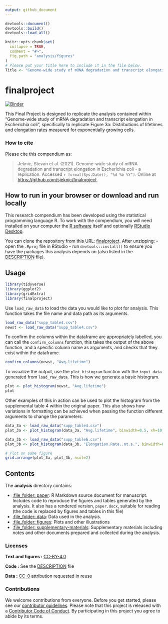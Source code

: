```yaml
---
output: github_document
---
```


<!-- README.md is generated from README.Rmd. Please edit that file -->

```r
devtools::document()
devtools::build()
devtools::load_all()

knitr::opts_chunk$set(
  collapse = TRUE,
  comment = "#>",
  fig.path = "analysis/figures"
)
# Please put your title here to include it in the file below.
Title <- "Genome-wide study of mRNA degradation and transcript elongation in Escherichia coli - a replication"
```

# finalproject

[![Binder](https://mybinder.org/badge_logo.svg)](https://mybinder.org/v2/gh///master?urlpath=rstudio)

This Final Project is designed to replicate the analysis contained within "Genome-wide study of mRNA degradation and transcript elongation in Escherichia coli", specifically to replicate Figure 3a: Distributions of lifetimes and elongation rates measured for exponentially growing cells.

### How to cite

Please cite this compendium as:

> Jeknic, Stevan et al. (2021). Genome-wide study of mRNA degradation and transcript elongation in Escherichia coli - a replication. Accessed `r format(Sys.Date(), "%d %b %Y")`.
Online at <https://github.com/sjeknic/finalproject>.

## How to run in your browser or download and run locally

This research compendium has been developed using the statistical programming
language R. To work with the compendium, you will need
installed on your computer the [R software](https://cloud.r-project.org/)
itself and optionally [RStudio Desktop](https://rstudio.com/products/rstudio/download/).

You can clone the repository from this URL:
[finalproject](https://github.com/sjeknic/finalproject). After unzipping:
- open the `.Rproj` file in RStudio
- run `devtools::install()` to ensure you have the packages this analysis depends on (also listed in the
[DESCRIPTION](/DESCRIPTION) file).

## Usage
```r
library(tidyverse)
library(ggplot2)
library(gridExtra)
library(finalproject)
```

Use `load_raw_data` to load the data you would like to plot for analysis. This function takes the file name and data path as its arguments.
```r
load_raw_data("supp_table4.csv")
newst <- load_raw_data("supp_table4.csv")

```

To confirm the columns within the dataframe are appropriately labelled, you can call the `confirm_columns` function, this takes the output of the above function, and a specific column name as arguments, and checks that they exist within the dataframe.
```r
confirm_columns(newst, "Avg.lifetime")
```

To visualize the output, use the `plot_histogram` function with the `input_data` generated from `load_raw_data`. This is how we generate a basic histogram.
```r
plot <- plot_histogram(newst, "Avg.lifetime")
plot
```

Other examples of this in action can be used to plot the histogram from the supplemental table 4 within the original paper. This also shows how variations in formatting can be achieved when passing the function different arguments to change the  parameters. 
```r
data_3a <- load_raw_data("supp_table4.csv")
plot_3a <- plot_histogram(data_3a, "Avg.lifetime", binwidth=0.5, xh=10, yh=160)

data_3b <- load_raw_data("supp_table6.csv")
plot_3b <- plot_histogram(data_3b, "Elongation.Rate..nt.s.", binwidth=05, xh=75, yh=70)

# Plot on same figure
grid.arrange(plot_3a, plot_3b, ncol=2)
```

## Contents

The **analysis** directory contains:

  - [:file\_folder: paper](/analysis/paper): R Markdown source document
    for manuscript. Includes code to reproduce the figures and tables
    generated by the analysis. It also has a rendered version,
    `paper.docx`, suitable for reading (the code is replaced by figures
    and tables in this file)
  - [:file\_folder: data](/analysis/data/raw_data): Data used in the analysis.
  - [:file\_folder: figures](/analysis/figures): Plots and other
    illustrations
  - [:file\_folder:
    supplementary-materials](/analysis/supplementary-materials):
    Supplementary materials including notes and other documents
    prepared and collected during the analysis.
    

### Licenses

**Text and figures :**  [CC-BY-4.0](http://creativecommons.org/licenses/by/4.0/)

**Code :** See the [DESCRIPTION](DESCRIPTION) file

**Data :** [CC-0](http://creativecommons.org/publicdomain/zero/1.0/) attribution requested in reuse

### Contributions

We welcome contributions from everyone. Before you get started, please see our [contributor guidelines](CONTRIBUTING.md). Please note that this project is released with a [Contributor Code of Conduct](CONDUCT.md). By participating in this project you agree to abide by its terms.
